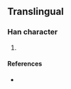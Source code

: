 {{character info/new}}
==Translingual==

===Han character===
{{Han char|rn=18|rad=刀|as=12|sn=14|four=|canj=TYLN|ids=⿰菲刂}}

# {{defn|Han|sort=刀12}}

====References====
* {{Han ref|kx=0144.261|dkj=|dj=|hdz=|uh=3508|ud=13576|bh=|bd=}}